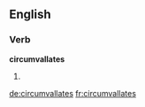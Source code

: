 
==English==

===Verb===
'''circumvallates'''

# {{third-person singular of|circumvallate}}

[[de:circumvallates]]
[[fr:circumvallates]]